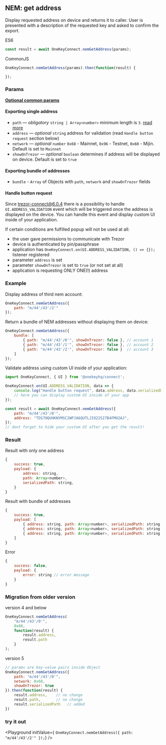 
## NEM: get address
Display requested address on device and returns it to caller.
User is presented with a description of the requested key and asked to confirm the export.

ES6
```javascript
const result = await OneKeyConnect.nemGetAddress(params);
```

CommonJS
```javascript
OneKeyConnect.nemGetAddress(params).then(function(result) {

});
```

### Params
[****Optional common params****](./commonParams)
#### Exporting single address
* `path` — *obligatory* `string | Array<number>` minimum length is `3`. [read more](./path)
* `address` — *optional* `string` address for validation (read `Handle button request` section below)
* `network` — *optional* `number` `0x68` - Mainnet, `0x96` - Testnet, `0x60` - Mijin. Default is set to `Mainnet`
* `showOnTrezor` — *optional* `boolean` determines if address will be displayed on device. Default is set to `true`

#### Exporting bundle of addresses
- `bundle` - `Array` of Objects with `path`, `network` and `showOnTrezor` fields

#### Handle button request
Since trezor-connect@6.0.4 there is a possibility to handle `UI.ADDRESS_VALIDATION` event which will be triggered once the address is displayed on the device.
You can handle this event and display custom UI inside of your application.

If certain conditions are fulfilled popup will not be used at all:
- the user gave permissions to communicate with Trezor
- device is authenticated by pin/passphrase
- application has `OneKeyConnect.on(UI.ADDRESS_VALIDATION, () => {});` listener registered
- parameter `address` is set
- parameter `showOnTrezor` is set to `true` (or not set at all)
- application is requesting ONLY ONE(!) address


### Example
Display address of third nem account:
```javascript
OneKeyConnect.nemGetAddress({
    path: "m/44'/43'/2'"
});
```
Return a bundle of NEM addresses without displaying them on device:
```javascript
OneKeyConnect.nemGetAddress({
    bundle: [
        { path: "m/44'/43'/0'", showOnTrezor: false }, // account 1
        { path: "m/44'/43'/1'", showOnTrezor: false }, // account 2
        { path: "m/44'/43'/2'", showOnTrezor: false }  // account 3
    ]
});
```
Validate address using custom UI inside of your application:
```javascript
import OneKeyConnect, { UI } from '@onekeyhq/connect';

OneKeyConnect.on(UI.ADDRESS_VALIDATION, data => {
    console.log("Handle button request", data.address, data.serializedPath);
    // here you can display custom UI inside of your app
});

const result = await OneKeyConnect.nemGetAddress({
    path: "m/44'/43'/0'",
    address: "TDS7OQUHKNYMSC2WPJA6QUTLJIO22S27B4FMU2AJ",
});
// dont forget to hide your custom UI after you get the result!
```

### Result
Result with only one address
```javascript
{
    success: true,
    payload: {
        address: string,
        path: Array<number>,
        serializedPath: string,
    }
}
```
Result with bundle of addresses
```javascript
{
    success: true,
    payload: [
        { address: string, path: Array<number>, serializedPath: string }, // account 1
        { address: string, path: Array<number>, serializedPath: string }, // account 2
        { address: string, path: Array<number>, serializedPath: string }, // account 3
    ]
}
```
Error
```javascript
{
    success: false,
    payload: {
        error: string // error message
    }
}
```

### Migration from older version

version 4 and below
```javascript
OneKeyConnect.nemGetAddress(
    "m/44'/43'/0'",
    0x68,
    function(result) {
        result.address,
        result.path
    }
);
```
version 5
```javascript
// params are key-value pairs inside Object
OneKeyConnect.nemGetAddress({
    path: "m/44'/43'/0'",
    network: 0x68,
    showOnTrezor: true
}).then(function(result) {
    result.address,    // no change
    result.path,       // no change
    result.serializedPath   // added
})
```


### try it out
<Playground
    initValue={
`OneKeyConnect.nemGetAddress({
    path: "m/44'/43'/2'"
});`}
/>

